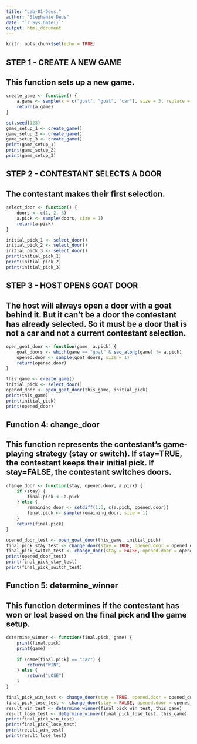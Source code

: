 ```yaml
---
title: "Lab-01-Deus."
author: "Stephanie Deus"
date: "`r Sys.Date()`"
output: html_document
---
```


```r
knitr::opts_chunk$set(echo = TRUE)
```
## STEP 1 - CREATE A NEW GAME
## This function sets up a new game.

```r

create_game <- function() {
    a.game <- sample(x = c("goat", "goat", "car"), size = 3, replace = FALSE)
    return(a.game)
}
```

```r
set.seed(123)
game_setup_1 <- create_game()
game_setup_2 <- create_game()
game_setup_3 <- create_game()
print(game_setup_1)
print(game_setup_2)
print(game_setup_3)

```
## STEP 2 - CONTESTANT SELECTS A DOOR
## The contestant makes their first selection. 
```r

select_door <- function() {
    doors <- c(1, 2, 3)
    a.pick <- sample(doors, size = 1)
    return(a.pick)
}

```

```r
initial_pick_1 <- select_door()
initial_pick_2 <- select_door()
initial_pick_3 <- select_door()
print(initial_pick_1)
print(initial_pick_2)
print(initial_pick_3)

```

## STEP 3 - HOST OPENS GOAT DOOR
## The host will always open a door with a goat behind it. But it can’t be a door the contestant has already selected. So it must be a door that is not a car and not a current contestant selection.


```r

open_goat_door <- function(game, a.pick) {
    goat_doors <- which(game == "goat" & seq_along(game) != a.pick)
    opened.door <- sample(goat_doors, size = 1)
    return(opened.door)
}
```


```r
this_game <- create_game()
initial_pick <- select_door()
opened_door <- open_goat_door(this_game, initial_pick)
print(this_game)
print(initial_pick)
print(opened_door)

```


## Function 4: change_door
## This function represents the contestant's game-playing strategy (stay or switch). If stay=TRUE, the contestant keeps their initial pick. If stay=FALSE, the contestant switches doors.
```r

change_door <- function(stay, opened.door, a.pick) {
    if (stay) {
        final.pick <- a.pick
    } else {
        remaining_door <- setdiff(1:3, c(a.pick, opened.door))
        final.pick <- sample(remaining_door, size = 1)
    }
    return(final.pick)
}

```

```r

opened_door_test <- open_goat_door(this_game, initial_pick)
final_pick_stay_test <- change_door(stay = TRUE, opened.door = opened_door_test, a.pick = initial_pick)
final_pick_switch_test <- change_door(stay = FALSE, opened.door = opened_door_test, a.pick = initial_pick)
print(opened_door_test)
print(final_pick_stay_test)
print(final_pick_switch_test)

```

## Function 5: determine_winner
## This function determines if the contestant has won or lost based on the final pick and the game setup.
```r
determine_winner <- function(final.pick, game) {
    print(final.pick)
    print(game)
  
    if (game[final.pick] == "car") {
        return("WIN")
    } else {
        return("LOSE")
    }
}
```

```r
final_pick_win_test <- change_door(stay = TRUE, opened.door = opened_door_test, a.pick = initial_pick)
final_pick_lose_test <- change_door(stay = FALSE, opened.door = opened_door_test, a.pick = initial_pick)
result_win_test <- determine_winner(final_pick_win_test, this_game)
result_lose_test <- determine_winner(final_pick_lose_test, this_game)
print(final_pick_win_test)
print(final_pick_lose_test)
print(result_win_test)
print(result_lose_test)
```





